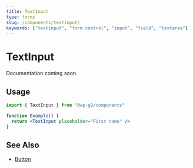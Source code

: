```yaml
---
title: TextInput
type: forms
slug: /components/textinput/
keywords: ["textinput", "form control", "input", "field", "textarea"]
---
```


# TextInput

Documentation coming soon.

## Usage

```jsx live
import { TextInput } from "@wp-g2/components"

function Example() {
  return <TextInput placeholder="First name" />
}
```

## See Also

- [Button](/components/button/)
